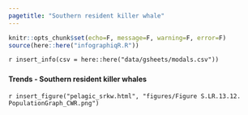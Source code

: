 ```yaml
---
pagetitle: "Southern resident killer whale"
---
```


```r
knitr::opts_chunk$set(echo=F, message=F, warning=F, error=F)
source(here::here("infographiqR.R"))
```

`r insert_info(csv = here::here("data/gsheets/modals.csv"))`


### {.tabset}

#### Trends - Southern resident killer whales

`r insert_figure("pelagic_srkw.html", "figures/Figure S.LR.13.12. PopulationGraph_CWR.png")`
